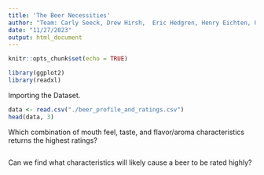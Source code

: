 ```yaml
---
title: 'The Beer Necessities'
author: "Team: Carly Seeck, Drew Hirsh,  Eric Hedgren, Henry Eichten, Gavin Fisher"
date: "11/27/2023"
output: html_document
---
```

```r
knitr::opts_chunk$set(echo = TRUE)

library(ggplot2)
library(readxl)
```

Importing the Dataset.
```r
data <- read.csv("./beer_profile_and_ratings.csv")
head(data, 3)
```

Which combination of mouth feel, taste, and flavor/aroma characteristics returns the highest ratings?
```r

```

Can we find what characteristics will likely cause a beer to be rated highly?